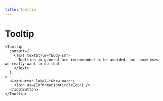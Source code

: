 ```yaml
---
title: Tooltip
---
```


# Tooltip

```tsx preview
<Tooltip
  content={
    <Text textStyle="body-sm">
      Tooltips in general are recommended to be avoided, but sometimes we really want to do that.
    </Text>
  }
>
  <IconButton label="Show more">
    <Icon as={InformationCircleIcon} />
  </IconButton>
</Tooltip>
```
